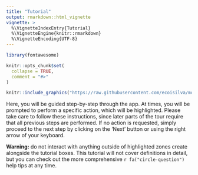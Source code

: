 ```yaml
---
title: "Tutorial"
output: rmarkdown::html_vignette
vignette: >
  %\VignetteIndexEntry{Tutorial}
  %\VignetteEngine{knitr::rmarkdown}
  %\VignetteEncoding{UTF-8}
---
```


```r
library(fontawesome)

knitr::opts_chunk$set(
  collapse = TRUE,
  comment = "#>"
)
```


```r
knitr::include_graphics("https://raw.githubusercontent.com/ecoisilva/movedesign/main/inst/app/www/tutorialtemplate.png")

```

Here, you will be guided step-by-step through the app. At times, you will be prompted to perform a specific action, which will be highlighted. Please take care to follow these instructions, since later parts of the tour require that all previous steps are performed. If no action is requested, simply proceed to the next step by clicking on the 'Next' button or using the right arrow of your keyboard.

**Warning:** do not interact with anything outside of highlighted zones create alongside the tutorial boxes. This tutorial will not cover definitions in detail, but you can check out the more comprehensive `r fa("circle-question")` help tips at any time.



